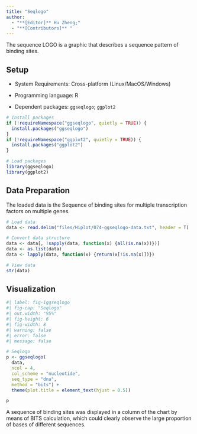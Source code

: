 ```yaml
---
title: "Seqlogo"
author:
  - "**[Editor]** Hu Zheng;"
  - "**[Contributors]** "
---
```


The sequence LOGO is a graphic that describes a sequence pattern of binding sites.

## Setup

-   System Requirements: Cross-platform (Linux/MacOS/Windows)

-   Programming language: R

-   Dependent packages: `ggseqlogo`; `ggplot2`

```r
# Install packages
if (!requireNamespace("ggseqlogo", quietly = TRUE)) {
  install.packages("ggseqlogo")
}
if (!requireNamespace("ggplot2", quietly = TRUE)) {
  install.packages("ggplot2")
}

# Load packages
library(ggseqlogo)
library(ggplot2)
```

## Data Preparation

The loaded data is the Sequence of binding sites for multiple transcription factors on multiple genes.

```r
# Load data
data <- read.delim("files/Hiplot/074-ggseqlogo-data.txt", header = T)

# Convert data structure
data <- data[, !sapply(data, function(x) {all(is.na(x))})]
data <- as.list(data)
data <- lapply(data, function(x) {return(x[!is.na(x)])})

# View data
str(data)
```

## Visualization

```r
#| label: fig-1ggseqlogo
#| fig-cap: "Seqlogo"
#| out.width: "95%"
#| fig-height: 6
#| fig-width: 8
#| warning: false
#| error: false
#| message: false

# Seqlogo
p <- ggseqlogo(
  data,
  ncol = 4,
  col_scheme = "nucleotide",
  seq_type = "dna",
  method = "bits") + 
  theme(plot.title = element_text(hjust = 0.5))

p
```

A sequence of binding sites was displayed in a column of the chart by means of BITS calculation, which could clearly observe the large proportion of bases of different sequences.


